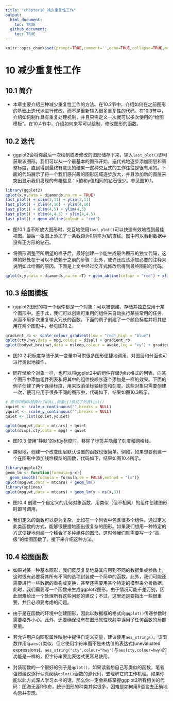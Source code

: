 ```yaml
---
title: "chapter10_减少重复性工作"
output:
  html_document:
    toc: TRUE
  github_document:
    toc: TRUE
---
```


```r
knitr::opts_chunk$set(prompt=TRUE,comment='',echo=TRUE,collapse=TRUE,message=FALSE,warning=FALSE)
```

# 10 减少重复性工作

## 10.1 简介

- 本章主要介绍三种减少重复性工作的方法。在10.2节中，介绍如何在之前图形的基础上迭代地进行修改，而不是重新输入很多重复性的代码。在10.3节中，介绍如何制作具有重复处理机制，并且只需定义一次就可以多次使用的“绘图模板”。在10.4节中，介绍如何来写可以绘制、修改图形的函数。

## 10.2 迭代

- ggplot2会将你最后一次绘制或者修改的图形储存下来，输入`last_plot()`即可获取该图形。我们可以从一个最基本的图形开始，迭代式地逐步添加图层和调整标度，直到得到最终有意思的结果一这种交互式的工作往往是很有用的。下面的代码展示了将一个我们感兴趣的图形区域逐步放大，并且添加新的图层来突出显示我们发现的有趣信息：x值和y值相同的钻石很少。参见图10.1。

```r
library(ggplot2)
qplot(x,y,data = diamonds,na.rm = TRUE) 
last_plot() + xlim(3,11) + ylim(3,11) 
last_plot() + xlim(4,10) + ylim(4,10) 
last_plot() + xlim(4,5) + ylim(4,5)
last_plot() + xlim(4,4.5) + ylim(4,4.5) 
last_plot() + geom_abline(colour = "red")
```

- 图10.1 当不断放大图形时，交互地使用`last_plot()`可以快速有效地找到最佳视图。最后一张图上添加了一条截距为0斜率为1的直线。图中可以看到数据中没有正方形的钻石。

- 将图形调整至所期望的样子后，最好创建一个能生成最终图形的独立代码，这样的好处在于可以不依赖于之前的步骤：此外，或许还应该添加必要的注释来说明如此绘图的原因。下面是上文中经过交互式修改后得到最终图形的代码。

```r
qplot(x,y,data = diamonds,na.rm =T) + geom_abline(colour = "red") + xlim(4,4.5) + ylim(4,4.5)
```

## 10.3 绘图模板

- ggplot2图形的每一个组件都是一个对象：可以被创建、存储并独立应用于某个图形中。鉴于此，我们可以创建可重用的组件来自动执行某些常用的任务，从而不用多次重复输入冗长的函数。下面的例子创建了一个颜色标度并将其应用在两个图形中，参见图10.2。

```r
gradient_rb <- scale_colour_gradient(low = "red",high = "blue") 
qplot(cty,hwy,data = mpg,colour = displ) + gradient_rb
qplot(bodywt,brainwt,data = msleep,colour = awake,log = "xy") + gradient_rb
```

- 图10.2 将标度存储于某一变量中可供很多图形便捷地调用。对图层和分面也可进行类似地操作。

- 同存储单个对象一样，也可以将ggplot2中的组件存储为list格式的列表。向某个图形中添加组件列表和将其中的组件按顺序逐个添加是一样的效果。下面的例子创建了两个连续标度，用来取消坐标轴标签和刻度。这些对象只需要创建一次，便可应用于很多不同的图形中，代码如下，结果如图10.3所示。

```r
# 原书中的NA替换为了NULL,向量c()换成了列表list() 
xquiet <- scale_x_continuous("",breaks = NULL) 
yquiet <- scale_y_continuous("",breaks = NULL) 
quiet <- list(xquiet,yquiet)

qplot(mpg,wt,data = mtcars) + quiet
qplot(displ,cty,data = mpg) + quiet
```

- 图10.3 使用“静默”的x和y标度时，移除了标签并隐藏了刻度和网格线。

- 类似地，创建一个改变图层默认设置的函数也很简单。例如，如果想要创建一个在图形中添加线性模型的函数，代码如下，结果如图10.4所示。

```r
library(ggplot2)
geom_lm <- function(formula=y~x){
  geom_smooth(formula = formula,se = FALSE,method = "lm")}
qplot(mpg,wt,data = mtcars) + geom_lm() 
library(splines)
qplot(mpg,wt,data = mtcars) + geom_lm(y ~ ns(x,3))
```

- 图10.4 创建一个自定义的几何对象函数，用类似（但不相同）的组件创建图形时即可调用。

- 我们定义的函数可以更为复杂，比如在一个列表中包含很多个组件。通过定义此类函数的方式，能够很便捷地画出很复杂的图形。如果我们想用一种特定的方式便捷地创建一个糅合了多种组件的图形，这时候我们就需要写一个“高级”的绘图函数了。接下来介绍这种方法。

## 10.4 绘图函数

- 如果对某一种基本图形，我们反反复复地将其应用到不同的数据集或参数上，这时很有必要将其所有不同的选项封装成一个简单的函数。此外，我们可能还需要进行一些数据的重构或变换，甚至还需要用某个特定的模型来分析数据。此时，我们需要写一个函数来生成ggplot2图形。由于情况可能千差万别，因此很难给出一个处理所有这些问题的建议；不过，这里还是要指出一些很重要，并且必须要考虑的问题。

- 由于是在函数的环境中创建图形，因此以数据框的格式向`ggplot()`传递参数时需要格外小心。此外，还要确保没有在图形属性映射中误用了任何函数的局部变量。
- 若允许用户向图形属性映射中提供自定义变量，建议使用`aes_string()`。该函数作用与`aes()`类似，但它使用字符串而不是未估值的表达式(unevaluated expressions)。`aes_string("cty",colour="hwy")`与`aes(cty,colour=hwy)`的功能是一样的，但字符串要比表达式更容易使用。

- 封装函数的一个很好的例子是`qplot()`，如果读者想自己写类似的函数，笔者强烈建议逐行认真阅读`qplot()`函数的源代码，去理解它的工作机理。如果你能以此方式深人学习本书的话，那么你一定会熟练掌握ggplot2所有相关的代码：图海无涯R作舟，统计图形的种类其实很多，困难是如何用R语言去正确地构思并实现。
